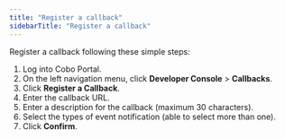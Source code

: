 ```yaml
---
title: "Register a callback"
sidebarTitle: "Register a callback"
---
```


Register a callback following these simple steps:

1. Log into Cobo Portal.
2. On the left navigation menu, click **Developer Console** > **Callbacks**.
3. Click **Register a Callback**.
4. Enter the callback URL.
5. Enter a description for the callback (maximum 30 characters).
6. Select the types of event notification (able to select more than one).
7. Click **Confirm**.